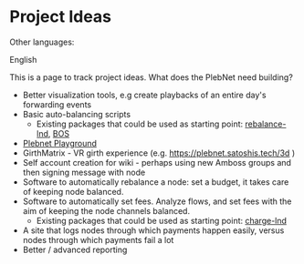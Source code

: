 <span id="project-ideas"></span>
= Project Ideas =

<div class="mw-parser-output">

<div class="mw-pt-languages noprint" lang="en" dir="ltr">

<div class="mw-pt-languages-label">

Other languages:

</div>
<div class="mw-pt-languages-list">

<span class="mw-pt-languages-ui mw-pt-languages-selected mw-pt-progress mw-pt-progress--complete" lang="en">English</span>

</div>

</div>
This is a page to track project ideas. What does the PlebNet need building?

* Better visualization tools, e.g create playbacks of an entire day's forwarding events
* Basic auto-balancing scripts
** Existing packages that could be used as starting point: [https://github.com/C-Otto/rebalance-lnd rebalance-lnd], [https://github.com/alexbosworth/balanceofsatoshis BOS]
* [[/plebnet.wiki/wiki/Special:MyLanguage/Plebnet_Playground|Plebnet Playground]]
* GirthMatrix - VR girth experience (e.g. https://plebnet.satoshis.tech/3d )
* Self account creation for wiki - perhaps using new Amboss groups and then signing message with node
* Software to automatically rebalance a node: set a budget, it takes care of keeping node balanced.
* Software to automatically set fees. Analyze flows, and set fees with the aim of keeping the node channels balanced.
** Existing packages that could be used as starting point: [https://github.com/accumulator/charge-lnd charge-lnd]
* A site that logs nodes through which payments happen easily, versus nodes through which payments fail a lot
* Better / advanced reporting


</div>
